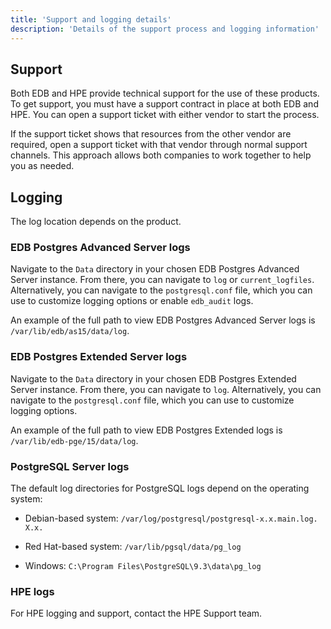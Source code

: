 ```yaml
---
title: 'Support and logging details'
description: 'Details of the support process and logging information'
---
```


## Support

Both EDB and HPE provide technical support for the use of these products. To get support, you must have a support contract in place at both EDB and HPE. You can open a support ticket with either vendor to start the process. 

If the support ticket shows that resources from the other vendor are required, open a support ticket with that vendor through normal support channels. This approach allows both companies to work together to help you as needed.

## Logging

The log location depends on the product.

### EDB Postgres Advanced Server logs

Navigate to the `Data` directory in your chosen EDB Postgres Advanced Server instance. From there, you can navigate to `log` or `current_logfiles`. Alternatively, you can navigate to the `postgresql.conf` file, which you can use to customize logging options or enable `edb_audit` logs. 

An example of the full path to view EDB Postgres Advanced Server logs is `/var/lib/edb/as15/data/log`.

### EDB Postgres Extended Server logs

Navigate to the `Data` directory in your chosen EDB Postgres Extended Server instance. From there, you can navigate to `log`. Alternatively, you can navigate to the `postgresql.conf` file, which you can use to customize logging options. 

An example of the full path to view EDB Postgres Extended logs is `/var/lib/edb-pge/15/data/log`.

### PostgreSQL Server logs

The default log directories for PostgreSQL logs depend on the operating system:

- Debian-based system: `/var/log/postgresql/postgresql-x.x.main.log. X.x.`

- Red Hat-based system: `/var/lib/pgsql/data/pg_log`

- Windows: `C:\Program Files\PostgreSQL\9.3\data\pg_log`

### HPE logs

For HPE logging and support, contact the HPE Support team.